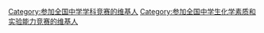 {{Userbox
  |border-c=#0000aa
  |border-s=1
  |id-c=white
  |id-fc=black
  |id-s=14
  |info-c=#ccf
  |info-fc=black
  |info-s=10
  |id       = 化学竞赛
  |info     = 该维基人在全国中学生[[化学]]素质和实验能力竞赛中荣获'''{{{1}}}'''等奖。
}}
[[Category:参加全国中学学科竞赛的维基人]]
[[Category:参加全国中学生化学素质和实验能力竞赛的维基人]]